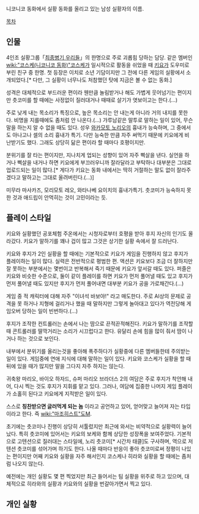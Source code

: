 니코니코 동화에서 실황 동화를 올리고 있는 남성 실황자의 이름.


[[목차]]

== 인물 ==
4인조 실황그룹「[[최종병기 우리들]]」의 한명으로 주로 괴롭힘 당하는 담당. 같은 멤버인 [[wiki:"코스케(니코니코 동화)"코스케]]가 일시적으로 활동을 쉬었을 때 [[키요]]가 도우미로 부린 친구 중 한명. 첫 등장은 이치로 소년 기담이지만 그 전에 다른 게임의 실황에서 소개되었다.[* 다만, 그 실황이 너무나도 처참했던 탓에 지금은 볼 수 없는 동화.]

성격은 대체적으로 부드러운 편이라 웬만큼 놀림받거나 해도 가볍게 웃어넘기는 편이지만 츳코미를 할 때에는 사정없이 질러대거나 때때로 살기가 엿보이고는 한다.(…)

주로 낮게 내는 목소리가 특징으로, 높은 목소리는 안 내는게 아니라 거의 내지를 못한다. 비명을 지를때에도 좀처럼 안 나온다.(…) 갸루남같은 말투로 말하는 일이 있어, 무슨 말을 하는지 알 수 없을 때도 있다. 성우 [[와카모토 노리오]]의 흉내가 능숙하며, 그 중에서도 아나고나 셀의 소리 흉내가 특기. 다만 능숙한 만큼 자주 써먹기 때문에 키요에게 비난받기도 했다. 그래도 상당히 닮은 편이라 할 때마다 호평이지만.

분위기를 잘 타는 편이지만, 지나치게 업되는 성향이 있어 자주 삑살을 낸다. 실언을 하거나 삑살을 내거나 하면 키요에게 부끄러우니까 잘라달라고 부탁하나 대부분은 그대로 업로드되는 일이 많다.[* 게다가 키요는 동화 내에서는 딱히 거절하는 말도 없이 잘라주겠다고 말하고는 그대로 올려버린다.(…)]

미무라 마사카즈, 모리모토 레오, 와타나베 요이치의 흉내가특기. 츳코미가 능숙하지 못한 것과 애드립이 안먹히는 것이 고민이라는 듯.

== 플레이 스타일 ==
키요와 실황했던 공포체험 주온에서는 시청자로부터 호평을 받아 후지 자신의 인기도 올라갔다. 키요가 말하기를 꽤나 겁이 많고 그것은 상기한 실황 속에서 잘 드러난다.

키요와 후지가 2인 실황을 할 때에는 기본적으로 키요가 게임을 진행하지 않고 후지가 플레이하는 일이 많다. 실력은 전반적으로 평범한 편. 액션은 키요보다 조금 더 잘하지만 잘 못하는 부분에서는 몇번이고 반복해서 죽기 때문에 키요가 앞서갈 때도 있다. 퍼즐은 키요와 비슷한 수준으로, 둘이 같이 플레이를 하면 키요가 먼저 풀어낼 때도 있고 후지가 먼저 풀어낼 때도 있지만 후지가 먼저 풀어내면 대부분 키요가 공을 가로채간다.(…)

게임 중 적 캐릭터에 대해 자주 "이녀석 바보야!" 라고 매도한다. 주로 AI상의 문제로 공격을 못 하거나 지형에 걸리거나 했을 때 말하지만 그렇게 놀아대고 있다가 역전당해 게임오버 당하는 일이 빈번하다.(…)

후지가 조작한 컨트롤러는 손에서 나는 땀으로 끈적끈적해진다. 키요가 말하기를 조작할때 콘트롤러를 딸깍거리는 소리가 시끄럽다고 한다. 유달리 손에 힘을 많이 줘서 땀이 나거나 하는 것으로 보인다.

내부에서 분위기를 올리는것을 좋아해 폭주하다가 실황중에 다른 멤버들한테 주의받는 일이 있다. 게임중에 연애 지식에 대해 말하는 일이 있다. 키요와 코스케가 실황을 할 때 뒤에 있을 때가 많지만 말을 그다지 자주 하지는 않는다.

귀축왕 마리오, 바이오 하자드, 슈퍼 마리오 브라더스 2의 여담은 주로 후지가 착안해 내어, 다시 찍는 것도 후지가 지휘를 맡고 있다. 그러나, 여담에 집중한 나머지 게임 플레이가 소홀히 된다고 키요에게 지적받은 일이 있다.

스스로 '''칭찬받으면 글러먹게 되는 놈''' 이라고 공언하고 있어, 얻어맞고 늘어져 자는 타입이라고 한다. 즉 [[wiki:"마조히스트"도M]].

초기에는 츳코미나 진행이 상당히 서툴렀지만 최근에 와서는 비약적으로 실황력이 늘어났다. 특히 츳코미에 있어서는 키요의 보케와 함께 상당한 성장폭을 보여주었다. 기본적으로 고텐션으로 질러대는 스타일에, 노리 츳코미[* 시간차 태클]도 구사하며, 역으로 저텐션 츳코미를 섞어가며 하기도 한다. 나올 때마다 반응이 좋아 츳코미로써 정평이 나있는 편이지만 어째 키요와 실황을 자주 해서인지 코스케나 히라와 실황을 할 때에는 좀처럼 나오지 않는다.

예전에는 개인 실황도 몇 편 찍었지만 최근 들어서는 팀 실황을 위주로 하고 있으며, 대체적으로 히라와의 실황과 키요와의 실황을 번갈아가면서 찍고 있다.

== 개인 실황 ==
